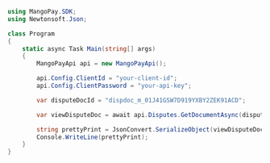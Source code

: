 ```csharp .NET 
using MangoPay.SDK;
using Newtonsoft.Json;

class Program
{
    static async Task Main(string[] args)
    {
        MangoPayApi api = new MangoPayApi();

        api.Config.ClientId = "your-client-id";
        api.Config.ClientPassword = "your-api-key";

        var disputeDocId = "dispdoc_m_01J41GSW7D919YXBY2ZEK91ACD";

        var viewDisputeDoc = await api.Disputes.GetDocumentAsync(disputeDocId);

        string prettyPrint = JsonConvert.SerializeObject(viewDisputeDoc, Formatting.Indented);
        Console.WriteLine(prettyPrint);
    }
}
```